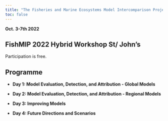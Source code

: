 ```yaml
---
title: "The Fisheries and Marine Ecosystems Model Intercomparison Project"
toc: false
---
```


**Oct. 3-7th 2022**

## FishMIP 2022 Hybrid Workshop St/ John's 

Participation is free. 

## Programme

-   **Day 1: Model Evaluation, Detection, and Attribution - Global Models**\
    

-   **Day 2: Model Evaluation, Detection, and Attribution - Regional Models**\
   

-   **Day 3: Improving Models**\
  

-   **Day 4: Future Directions and Scenarios**\

